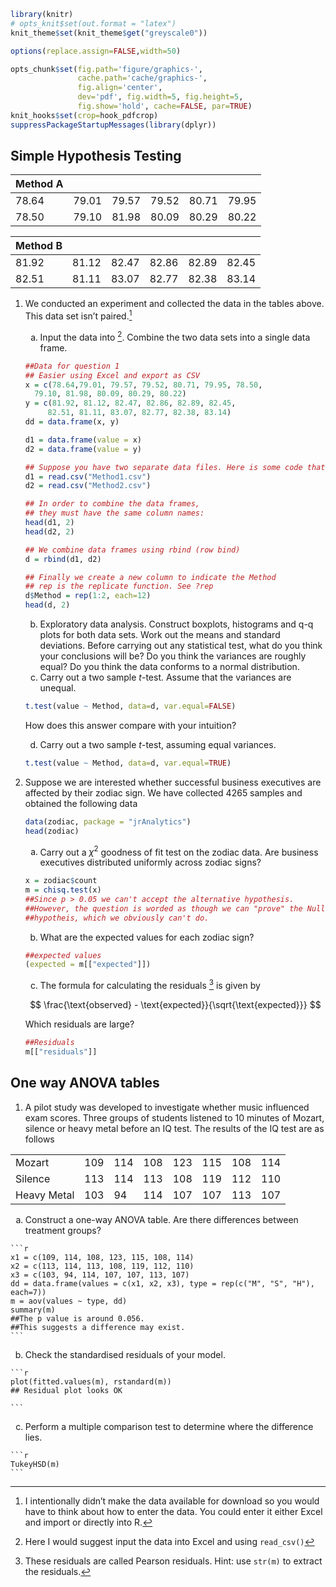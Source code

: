 ```r
library(knitr)
# opts_knit$set(out.format = "latex")
knit_theme$set(knit_theme$get("greyscale0"))

options(replace.assign=FALSE,width=50)

opts_chunk$set(fig.path='figure/graphics-', 
               cache.path='cache/graphics-', 
               fig.align='center', 
               dev='pdf', fig.width=5, fig.height=5, 
               fig.show='hold', cache=FALSE, par=TRUE)
knit_hooks$set(crop=hook_pdfcrop)
suppressPackageStartupMessages(library(dplyr))
```

## Simple Hypothesis Testing

  Method A
  ------- ------- ------- ------- ------- -------
  78.64   79.01   79.57   79.52   80.71   79.95
  78.50   79.10   81.98   80.09   80.29   80.22
  ------- ------- ------- ------- ------- -------

  Method B
  ------- ------- ------- ------- ------- -------
  81.92   81.12   82.47   82.86   82.89   82.45
  82.51   81.11   83.07   82.77   82.38   83.14
  ------- ------- ------- ------- ------- -------

1.  We conducted an experiment and collected the data in the tables above. This
 data set isn't paired.^[I intentionally didn't make the data
    available for download so you would have to think about how to enter the
    data. You could enter it either Excel and import or directly into R.]
    a) Input the data into ^[Here I would suggest input the data into Excel and using `read_csv()`]. Combine the two data sets into a single data frame.

    ```r
    ##Data for question 1
    ## Easier using Excel and export as CSV
    x = c(78.64,79.01, 79.57, 79.52, 80.71, 79.95, 78.50,
      79.10, 81.98, 80.09, 80.29, 80.22)
    y = c(81.92, 81.12, 82.47, 82.86, 82.89, 82.45,
         82.51, 81.11, 83.07, 82.77, 82.38, 83.14)
    dd = data.frame(x, y)
    
    ```
    
    ```r
    d1 = data.frame(value = x)
    d2 = data.frame(value = y)
    ```
    
    ```r
    ## Suppose you have two separate data files. Here is some code that will help ## you combine them. First we read in the separate files:
    d1 = read.csv("Method1.csv")
    d2 = read.csv("Method2.csv")
    ```
    
    ```r
    ## In order to combine the data frames,
    ## they must have the same column names:
    head(d1, 2)
    head(d2, 2)
    ```
    
    ```r
    ## We combine data frames using rbind (row bind)
    d = rbind(d1, d2)
    ```
    
    ```r
    ## Finally we create a new column to indicate the Method
    ## rep is the replicate function. See ?rep
    d$Method = rep(1:2, each=12)
    head(d, 2)
    ```

    b) Exploratory data analysis. Construct boxplots, histograms and q-q plots for both data sets. Work
    out the means and standard deviations. Before carrying out any statistical
    test, what do you think your conclusions will be? Do you think the variances
    are roughly equal? Do you think the data conforms to a normal
    distribution.
    c) Carry out a two sample $t$-test. Assume that the variances are unequal.

    ```r
    t.test(value ~ Method, data=d, var.equal=FALSE)
    ```

    How does this answer compare with your intuition?

    d) Carry out a two sample $t$-test, assuming equal variances.

    ```r
    t.test(value ~ Method, data=d, var.equal=TRUE)
    ```

2. Suppose we are interested whether successful business
  executives are affected by their zodiac sign. We have collected 4265 samples
  and obtained the following data
  
    ```r
    data(zodiac, package = "jrAnalytics")
    head(zodiac)
    ```
    
    a) Carry out a $\chi^2$ goodness of fit test on the zodiac data. Are business executives distributed uniformly across zodiac signs?

    ```r
    x = zodiac$count
    m = chisq.test(x)
    ##Since p > 0.05 we can't accept the alternative hypothesis.
    ##However, the question is worded as though we can "prove" the Null
    ##hypotheis, which we obviously can't do.
    ```


    b) What are the expected values for each zodiac sign?

    ```r
    ##expected values
    (expected = m[["expected"]])
    ```


    c) The formula for calculating the residuals ^[These residuals are
    called Pearson residuals. Hint: use `str(m)` to extract the residuals.] is given by

    $$
    \frac{\text{observed} - \text{expected}}{\sqrt{\text{expected}}}
    $$

    Which residuals are large?

    ```r
    ##Residuals
    m[["residuals"]]
    ```

## One way ANOVA tables

1. A pilot study was developed to investigate whether music
influenced exam scores. Three groups of students listened to 10 minutes of
Mozart, silence or heavy metal before an IQ test. The results of the IQ test
are as follows

  ----------- --- --- --- --- --- --- ---
  Mozart      109 114 108 123 115 108 114
  Silence     113 114 113 108 119 112 110
  Heavy Metal 103  94 114 107 107 113 107
  ----------- --- --- --- --- --- --- ---
  
  a) Construct a one-way ANOVA table. Are there differences between treatment groups?

    ```r
    x1 = c(109, 114, 108, 123, 115, 108, 114)
    x2 = c(113, 114, 113, 108, 119, 112, 110)
    x3 = c(103, 94, 114, 107, 107, 113, 107)
    dd = data.frame(values = c(x1, x2, x3), type = rep(c("M", "S", "H"), each=7))
    m = aov(values ~ type, dd)
    summary(m)
    ##The p value is around 0.056.
    ##This suggests a difference may exist.
    ```

   b) Check the standardised residuals of your model.

    ```r
    plot(fitted.values(m), rstandard(m))
    ## Residual plot looks OK
    
    ```

   c) Perform a multiple comparison test to determine where the difference lies.
    
    ```r
    TukeyHSD(m)
    ```
